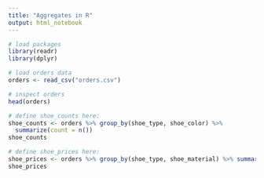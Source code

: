 ```yaml
---
title: "Aggregates in R"
output: html_notebook
---
```


```r
# load packages
library(readr)
library(dplyr)
```

```r
# load orders data
orders <- read_csv("orders.csv")

# inspect orders
head(orders)
```

```r
# define shoe_counts here:
shoe_counts <- orders %>% group_by(shoe_type, shoe_color) %>%
  summarize(count = n())
shoe_counts
```

```r
# define shoe_prices here:
shoe_prices <- orders %>% group_by(shoe_type, shoe_material) %>% summarize(mean_price = mean(price, na.rm=TRUE))
shoe_prices
```